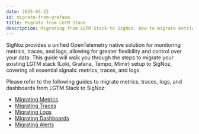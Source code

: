 ```yaml
---
date: 2025-04-22
id: migrate-from-grafana
title: Migrate from LGTM Stack
description: Migrating from LGTM Stack to SigNoz. How to migrate metrics, traces, and logs from LGTM Stack to SigNoz.
---
```


SigNoz provides a unified OpenTelemetry native solution for monitoring metrics, traces, and logs, allowing for greater flexibility and control over your data. This guide will walk you through the steps to migrate your existing LGTM stack (Loki, Grafana, Tempo, Mimir) setup to SigNoz, covering all essential signals: metrics, traces, and logs.

Please refer to the following guides to migrate metrics, traces, logs, and dashboards from LGTM Stack to SigNoz:

- [Migrating Metrics](/docs/migration/migrate-from-grafana/metrics)
- [Migrating Traces](/docs/migration/migrate-from-grafana/traces)
- [Migrating Logs](/docs/migration/migrate-from-grafana/logs)
- [Migrating Dashboards](/docs/migration/migrate-from-grafana/dashboards)
- [Migrating Alerts](/docs/migration/migrate-from-grafana/alerts)
